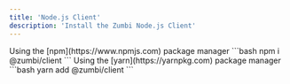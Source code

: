 ```yaml
---
title: 'Node.js Client'
description: 'Install the Zumbi Node.js Client'
---
```


<Tabs>
  <Tab title='npm'>
    Using the [npm](https://www.npmjs.com) package manager ```bash npm i
    @zumbi/client ```
  </Tab>
  <Tab title='yarn'>
    Using the [yarn](https://yarnpkg.com) package manager ```bash yarn add
    @zumbi/client ```
  </Tab>
</Tabs>
